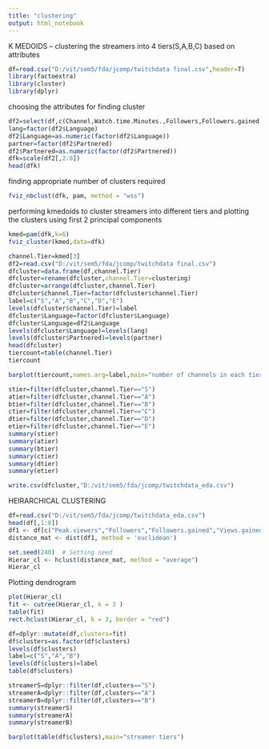 ---
title: "clustering"
output: html_notebook
---


K MEDOIDS  -- clustering the streamers into 4 tiers(S,A,B,C) based on attributes

```{r}
df=read.csv("D:/vit/sem5/fda/jcomp/twitchdata final.csv",header=T)
library(factoextra)
library(cluster)
library(dplyr)
```

choosing the attributes for finding cluster
```{r}
df2=select(df,c(Channel,Watch.time.Minutes.,Followers,Followers.gained,Average.viewers,Partnered,Language,Views.gained))
lang=factor(df2$Language)
df2$Language=as.numeric(factor(df2$Language))
partner=factor(df2$Partnered)
df2$Partnered=as.numeric(factor(df2$Partnered))
dfk=scale(df2[,2:8])
head(dfk)
```
finding appropriate number of clusters required
```{r}
fviz_nbclust(dfk, pam, method = "wss")

```


performing kmedoids to cluster streamers into different tiers and plotting the clusters using first 2 principal components

```{r}
kmed=pam(dfk,k=6)
fviz_cluster(kmed,data=dfk)

```

```{r}
channel.Tier=kmed[3]
df2=read.csv("D:/vit/sem5/fda/jcomp/twitchdata final.csv")
dfcluster=data.frame(df,channel.Tier)
dfcluster=rename(dfcluster,channel.Tier=clustering)
dfcluster=arrange(dfcluster,channel.Tier)
dfcluster$channel.Tier=factor(dfcluster$channel.Tier)
label=c("S","A","B","C","D","E")
levels(dfcluster$channel.Tier)=label
dfcluster$Language=factor(dfcluster$Language)
dfcluster$Language=df2$Language
levels(dfcluster$Language)=levels(lang)
levels(dfcluster$Partnered)=levels(partner)
head(dfcluster)
tiercount=table(channel.Tier)
tiercount
```
```{r}
barplot(tiercount,names.arg=label,main="number of channels in each tier")

```
```{r}
stier=filter(dfcluster,channel.Tier=="S")
atier=filter(dfcluster,channel.Tier=="A")
btier=filter(dfcluster,channel.Tier=="B")
ctier=filter(dfcluster,channel.Tier=="C")
dtier=filter(dfcluster,channel.Tier=="D")
etier=filter(dfcluster,channel.Tier=="E")
summary(stier)
summary(atier)
summary(btier)
summary(ctier)
summary(dtier)
summary(etier)
```

```{r}
write.csv(dfcluster,"D:/vit/sem5/fda/jcomp/twitchdata_eda.csv")
```



HEIRARCHICAL CLUSTERING
```{r}
df=read.csv("D:/vit/sem5/fda/jcomp/twitchdata_eda.csv")
head(df[,1:8])
df1 <- df[c("Peak.viewers","Followers","Followers.gained","Views.gained")]
distance_mat <- dist(df1, method = 'euclidean')

set.seed(240)  # Setting seed
Hierar_cl <- hclust(distance_mat, method = "average")
Hierar_cl

```
Plotting dendrogram
```{r}

plot(Hierar_cl)
fit <- cutree(Hierar_cl, k = 3 )
table(fit)
rect.hclust(Hierar_cl, k = 3, border = "red")

```
```{r}
df=dplyr::mutate(df,clusters=fit)
df$clusters=as.factor(df$clusters)
levels(df$clusters)
label=c("S","A","B")
levels(df$clusters)=label
table(df$clusters)

```

```{r}
streamerS=dplyr::filter(df,clusters=="S")
streamerA=dplyr::filter(df,clusters=="A")
streamerB=dplyr::filter(df,clusters=="B")
summary(streamerS)
summary(streamerA)
summary(streamerB)
```
```{r}

barplot(table(df$clusters),main="streamer tiers")
```

